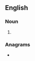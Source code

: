 ==English==

===Noun===
{{head|en|noun form}}

# {{plural of|Armalite|lang=en}}

===Anagrams===
* {{anagrams|en|a=aaeilmrst|mare's tail|mare's-tail|materials}}